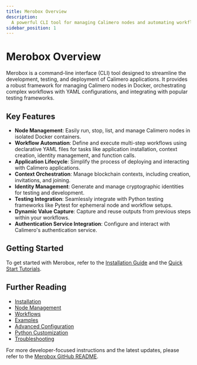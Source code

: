 ```yaml
---
title: Merobox Overview
description:
  A powerful CLI tool for managing Calimero nodes and automating workflows.
sidebar_position: 1
---
```


# Merobox Overview

Merobox is a command-line interface (CLI) tool designed to streamline the
development, testing, and deployment of Calimero applications. It provides a
robust framework for managing Calimero nodes in Docker, orchestrating complex
workflows with YAML configurations, and integrating with popular testing
frameworks.

## Key Features

- **Node Management**: Easily run, stop, list, and manage Calimero nodes in
  isolated Docker containers.
- **Workflow Automation**: Define and execute multi-step workflows using
  declarative YAML files for tasks like application installation, context
  creation, identity management, and function calls.
- **Application Lifecycle**: Simplify the process of deploying and interacting
  with Calimero applications.
- **Context Orchestration**: Manage blockchain contexts, including creation,
  invitations, and joining.
- **Identity Management**: Generate and manage cryptographic identities for
  testing and development.
- **Testing Integration**: Seamlessly integrate with Python testing frameworks
  like Pytest for ephemeral node and workflow setups.
- **Dynamic Value Capture**: Capture and reuse outputs from previous steps
  within your workflows.
- **Authentication Service Integration**: Configure and interact with Calimero's
  authentication service.

## Getting Started

To get started with Merobox, refer to the [Installation Guide](./installation)
and the [Quick Start Tutorials](./quick-start-tutorials).

## Further Reading

- [Installation](./installation)
- [Node Management](./node-management)
- [Workflows](./workflows)
- [Examples](./examples)
- [Advanced Configuration](./advanced-configuration)
- [Python Customization](./python-customization)
- [Troubleshooting](./troubleshooting)

For more developer-focused instructions and the latest updates, please refer to
the
[Merobox GitHub README](https://github.com/calimero-network/merobox/blob/main/README.md).
